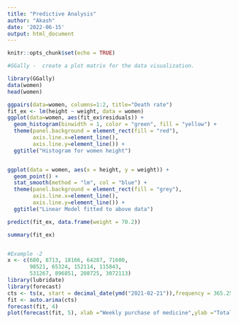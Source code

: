 ---
title: "Predictive Analysis"
author: "Akash"
date: '2022-06-15'
output: html_document
---

```{r setup, include=FALSE}
knitr::opts_chunk$set(echo = TRUE)
```

```{r}
#GGally -  create a plot matrix for the data visualization.

library(GGally)
data(women)
head(women)

ggpairs(data=women, columns=1:2, title="Death rate")
fit_ex <- lm(height ~ weight, data = women)
ggplot(data=women, aes(fit_ex$residuals)) +
  geom_histogram(binwidth = 1, color = "green", fill = "yellow") +
  theme(panel.background = element_rect(fill = "red"),
        axis.line.x=element_line(),
        axis.line.y=element_line()) +
  ggtitle("Histogram for women height")



```

```{r}
ggplot(data = women, aes(x = height, y = weight)) +
  geom_point() +
  stat_smooth(method = "lm", col = "blue") +
  theme(panel.background = element_rect(fill = "grey"),
        axis.line.x=element_line(),
        axis.line.y=element_line()) +
  ggtitle("Linear Model fitted to above data")

predict(fit_ex, data.frame(weight = 70.2))

summary(fit_ex)



```

```{r}
#Example -2 
x <- c(680, 8713, 18166, 64287, 71600,
       98521, 65324, 152114, 115843,
       531267, 896851, 208725, 3072113)
library(lubridate)
library(forecast)
cts <- ts(x, start = decimal_date(ymd("2021-02-21")),frequency = 365.25 / 6)
fit <- auto.arima(cts)
forecast(fit, 4)
plot(forecast(fit, 5), xlab ="Weekly purchase of medicine",ylab ="Total income",main ="purchase vs Income", col.main ="blue")
```

